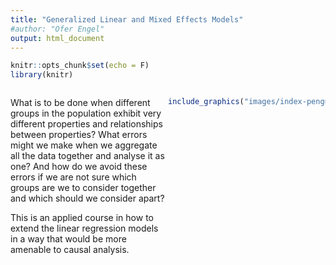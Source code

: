 ```yaml
---
title: "Generalized Linear and Mixed Effects Models"
#author: "Ofer Engel"
output: html_document
---
```


<style>
.column-left{
  float: left;
  width: 50%;
  text-align: left;
}
.column-right{
  float: right;
  width: 50%;
  text-align: right;
}
</style>

```r
knitr::opts_chunk$set(echo = F)
library(knitr)
```

<div class="column-left">
What is to be done when different groups in the population exhibit very different properties and relationships between properties? What errors might we make when we aggregate all the data together and analyse it as one? And how do we avoid these errors if we are not sure which groups are we to consider together and which should we consider apart? 

This is an applied course in how to extend the linear regression models in a way that would be more amenable to causal analysis. 

</div>


<div class="column-right">
```r
include_graphics("images/index-penguins.jpg")
```
</div>


